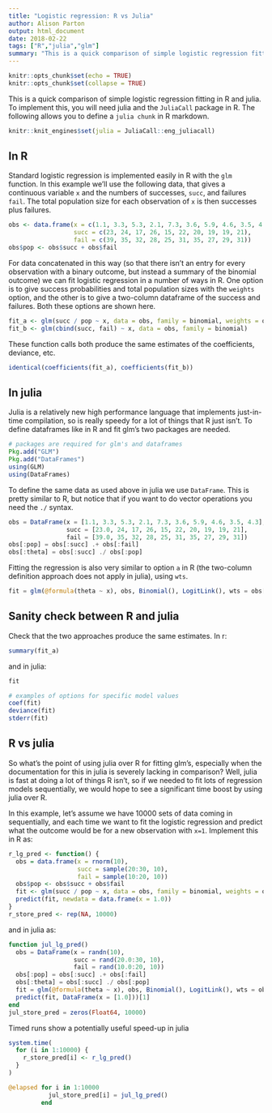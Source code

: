 ```yaml
---
title: "Logistic regression: R vs Julia"
author: Alison Parton
output: html_document
date: 2018-02-22
tags: ["R","julia","glm"]
summary: "This is a quick comparison of simple logistic regression fitting in R and julia. Spoiler: julia is faster."
---
```


```r
knitr::opts_chunk$set(echo = TRUE)
knitr::opts_chunk$set(collapse = TRUE)
```

This is a quick comparison of simple logistic regression fitting in R and julia. To implement this, you will need julia and the `JuliaCall` package in R. The following allows you to define a `julia chunk` in R markdown.
```r
knitr::knit_engines$set(julia = JuliaCall::eng_juliacall)
```

## In R

Standard logistic regression is implemented easily in R with the `glm` function. In this example we'll use the following data, that gives a continuous variable `x` and the numbers of successes, `succ`, and failures `fail`. The total population size for each observation of `x` is then successes plus failures.

```r
obs <- data.frame(x = c(1.1, 3.3, 5.3, 2.1, 7.3, 3.6, 5.9, 4.6, 3.5, 4.3),
                  succ = c(23, 24, 17, 26, 15, 22, 20, 19, 19, 21),
                  fail = c(39, 35, 32, 28, 25, 31, 35, 27, 29, 31))
obs$pop <- obs$succ + obs$fail

```

For data concatenated in this way (so that there isn't an entry for every observation with a binary outcome, but instead a summary of the binomial outcome) we can fit logistic regression in a number of ways in R. One option is to give success probabilities and total population sizes with the `weights` option, and the other is to give a two-column dataframe of the success and failures. Both these options are shown here.

```r
fit_a <- glm(succ / pop ~ x, data = obs, family = binomial, weights = obs$pop)
fit_b <- glm(cbind(succ, fail) ~ x, data = obs, family = binomial)

```

These function calls both produce the same estimates of the coefficients, deviance, etc.

```r
identical(coefficients(fit_a), coefficients(fit_b)) 

```

## In julia

Julia is a relatively new high performance language that implements just-in-time compilation, so is really speedy for a lot of things that R just isn't. To define dataframes like in R and fit glm's two packages are needed.

```julia
# packages are required for glm's and dataframes
Pkg.add("GLM")
Pkg.add("DataFrames")
using(GLM) 
using(DataFrames) 

```

To define the same data as used above in julia we use `DataFrame`. This is pretty similar to R, but notice that if you want to do vector operations you need the `./` syntax.

```julia
obs = DataFrame(x = [1.1, 3.3, 5.3, 2.1, 7.3, 3.6, 5.9, 4.6, 3.5, 4.3],
                succ = [23.0, 24, 17, 26, 15, 22, 20, 19, 19, 21],
                fail = [39.0, 35, 32, 28, 25, 31, 35, 27, 29, 31])
obs[:pop] = obs[:succ] .+ obs[:fail]
obs[:theta] = obs[:succ] ./ obs[:pop]

```

Fitting the regression is also very similar to option `a` in R (the two-column definition approach does not apply in julia), using `wts`. 

```julia
fit = glm(@formula(theta ~ x), obs, Binomial(), LogitLink(), wts = obs[:pop])
```

## Sanity check between R and julia

Check that the two approaches produce the same estimates. In r: 

```r
summary(fit_a)
```

and in julia:

```julia
fit

# examples of options for specific model values
coef(fit)
deviance(fit)
stderr(fit)
```

## R vs julia

So what's the point of using julia over R for fitting glm's, especially when the documentation for this in julia is severely lacking in comparison? Well, julia is fast at doing a lot of things R isn't, so if we needed to fit lots of regression models sequentially, we would hope to see a significant time boost by using julia over R. 

In this example, let's assume we have 10000 sets of data coming in sequentially, and each time we want to fit the logistic regression and predict what the outcome would be for a new observation with `x=1`. Implement this in R as:

```r
r_lg_pred <- function() {
  obs = data.frame(x = rnorm(10),
                   succ = sample(20:30, 10),
                   fail = sample(10:20, 10))
  obs$pop <- obs$succ + obs$fail
  fit <- glm(succ / pop ~ x, data = obs, family = binomial, weights = obs$pop)
  predict(fit, newdata = data.frame(x = 1.0))
}
r_store_pred <- rep(NA, 10000)
```

and in julia as:

```julia
function jul_lg_pred()
  obs = DataFrame(x = randn(10),
                  succ = rand(20.0:30, 10),
                  fail = rand(10.0:20, 10))
  obs[:pop] = obs[:succ] .+ obs[:fail]
  obs[:theta] = obs[:succ] ./ obs[:pop]
  fit = glm(@formula(theta ~ x), obs, Binomial(), LogitLink(), wts = obs[:pop])
  predict(fit, DataFrame(x = [1.0]))[1]
end
jul_store_pred = zeros(Float64, 10000)
```

Timed runs show a potentially useful speed-up in julia

```r
system.time(
  for (i in 1:10000) {
    r_store_pred[i] <- r_lg_pred()
  }
)
```

```julia
@elapsed for i in 1:10000
           jul_store_pred[i] = jul_lg_pred()
         end
```